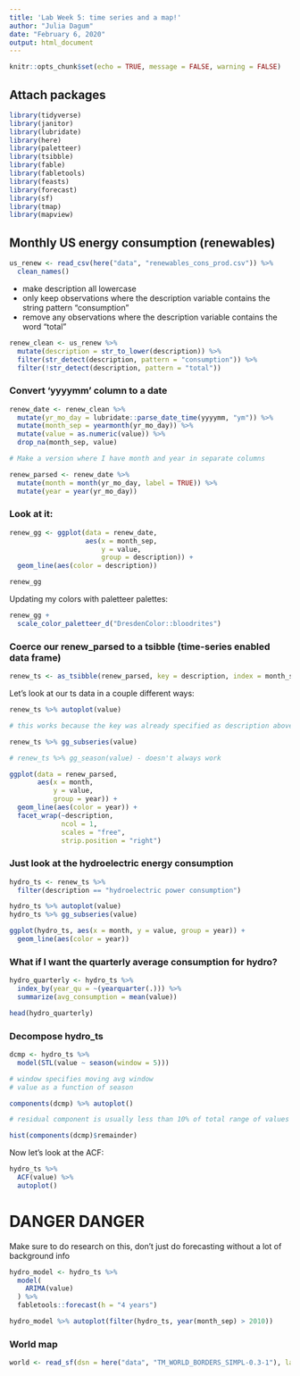 ```yaml
---
title: 'Lab Week 5: time series and a map!'
author: "Julia Dagum"
date: "February 6, 2020"
output: html_document
---
```


```r
knitr::opts_chunk$set(echo = TRUE, message = FALSE, warning = FALSE)
```

## Attach packages 

```r
library(tidyverse)
library(janitor)
library(lubridate)
library(here)
library(paletteer)
library(tsibble)
library(fable)
library(fabletools)
library(feasts)
library(forecast)
library(sf)
library(tmap)
library(mapview)
```

## Monthly US energy consumption (renewables)

```r
us_renew <- read_csv(here("data", "renewables_cons_prod.csv")) %>% 
  clean_names()
```

- make description all lowercase
- only keep observations where the description variable contains the string pattern "consumption"
- remove any observations where the description variable contains the word "total"

```r
renew_clean <- us_renew %>% 
  mutate(description = str_to_lower(description)) %>% 
  filter(str_detect(description, pattern = "consumption")) %>% 
  filter(!str_detect(description, pattern = "total"))
```

### Convert 'yyyymm' column to a date

```r
renew_date <- renew_clean %>% 
  mutate(yr_mo_day = lubridate::parse_date_time(yyyymm, "ym")) %>% 
  mutate(month_sep = yearmonth(yr_mo_day)) %>% 
  mutate(value = as.numeric(value)) %>% 
  drop_na(month_sep, value)

# Make a version where I have month and year in separate columns

renew_parsed <- renew_date %>% 
  mutate(month = month(yr_mo_day, label = TRUE)) %>% 
  mutate(year = year(yr_mo_day))
```

### Look at it: 

```r
renew_gg <- ggplot(data = renew_date,
                   aes(x = month_sep, 
                       y = value, 
                       group = description)) +
  geom_line(aes(color = description))

renew_gg
```

Updating my colors with paletteer palettes: 

```r
renew_gg +
  scale_color_paletteer_d("DresdenColor::bloodrites")
```

### Coerce our renew_parsed to a tsibble (time-series enabled data frame)

```r
renew_ts <- as_tsibble(renew_parsed, key = description, index = month_sep)
```

Let's look at our ts data in a couple different ways: 
```r
renew_ts %>% autoplot(value)

# this works because the key was already specified as description above

renew_ts %>% gg_subseries(value)

# renew_ts %>% gg_season(value) - doesn't always work

ggplot(data = renew_parsed, 
       aes(x = month, 
           y = value, 
           group = year)) +
  geom_line(aes(color = year)) +
  facet_wrap(~description, 
             ncol = 1, 
             scales = "free", 
             strip.position = "right") 
```

### Just look at the hydroelectric energy consumption 
```r
hydro_ts <- renew_ts %>% 
  filter(description == "hydroelectric power consumption")

hydro_ts %>% autoplot(value)
hydro_ts %>% gg_subseries(value)

ggplot(hydro_ts, aes(x = month, y = value, group = year)) +
  geom_line(aes(color = year))
```

### What if I want the quarterly average consumption for hydro? 

```r
hydro_quarterly <- hydro_ts %>% 
  index_by(year_qu = ~(yearquarter(.))) %>% 
  summarize(avg_consumption = mean(value))

head(hydro_quarterly)
```

### Decompose hydro_ts

```r
dcmp <- hydro_ts %>% 
  model(STL(value ~ season(window = 5)))

# window specifies moving avg window
# value as a function of season

components(dcmp) %>% autoplot()

# residual component is usually less than 10% of total range of values (e.g. here it ranges from about 150 - 300 trillion BTUs, errors about 20)
```

```r
hist(components(dcmp)$remainder)
```

Now let's look at the ACF: 
```r
hydro_ts %>% 
  ACF(value) %>% 
  autoplot()
```
# DANGER DANGER

Make sure to do research on this, don't just do forecasting without a lot of background info

```r
hydro_model <- hydro_ts %>% 
  model(
    ARIMA(value)
  ) %>% 
  fabletools::forecast(h = "4 years")

hydro_model %>% autoplot(filter(hydro_ts, year(month_sep) > 2010))
```

### World map

```r
world <- read_sf(dsn = here("data", "TM_WORLD_BORDERS_SIMPL-0.3-1"), layer = "TM_WORLD_BORDERS_SIMPL-0.3")
```

